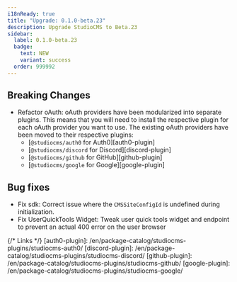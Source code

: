 ```yaml
---
i18nReady: true
title: "Upgrade: 0.1.0-beta.23"
description: Upgrade StudioCMS to Beta.23
sidebar:
  label: 0.1.0-beta.23
  badge:
    text: NEW
    variant: success
  order: 999992
---
```



<QuickUpdate />

## Breaking Changes

- Refactor oAuth: oAuth providers have been modularized into separate plugins. This means that you will need to install the respective plugin for each oAuth provider you want to use. The existing oAuth providers have been moved to their respective plugins:
  - [`@studiocms/auth0` for Auth0][auth0-plugin]
  - [`@studiocms/discord` for Discord][discord-plugin]
  - [`@studiocms/github` for GitHub][github-plugin]
  - [`@studiocms/google` for Google][google-plugin]

## Bug fixes

- Fix sdk: Correct issue where the `CMSSiteConfigId` is undefined during initialization.
- Fix UserQuickTools Widget: Tweak user quick tools widget and endpoint to prevent an actual 400 error on the user browser

{/* Links */}
[auth0-plugin]: /en/package-catalog/studiocms-plugins/studiocms-auth0/
[discord-plugin]: /en/package-catalog/studiocms-plugins/studiocms-discord/
[github-plugin]: /en/package-catalog/studiocms-plugins/studiocms-github/
[google-plugin]: /en/package-catalog/studiocms-plugins/studiocms-google/